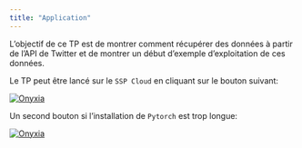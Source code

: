 ```yaml
---
title: "Application"
---
```


L'objectif de ce TP est de montrer comment récupérer des données à partir de l'API de Twitter
et de montrer un début d'exemple d'exploitation de ces données.

Le TP peut être lancé sur le `SSP Cloud` en cliquant sur le bouton suivant:

<a href="https://datalab.sspcloud.fr/launcher/ide/jupyter-python?autoLaunch=true&amp;onyxia.friendlyName=%C2%ABpython-datascience%C2%BB&amp;init.personalInit=%C2%ABhttps%3A%2F%2Fgit.lab.sspcloud.fr%2Ftseimandi%2Ftwitter-donnees-emergentes%2F-%2Fraw%2Fmaster%2Finit-jupyter.sh%C2%BB&amp;security.allowlist.enabled=false" target="_blank" rel="noopener"><img src="https://img.shields.io/badge/SSPcloud-Tester%20via%20SSP--cloud-informational&amp;color=yellow?logo=Python" alt="Onyxia"></a>

Un second bouton si l'installation de `Pytorch` est trop longue:

<a href="https://datalab.sspcloud.fr/launcher/ide/jupyter-pytorch?autoLaunch=true&amp;onyxia.friendlyName=%C2%ABpython-datascience%C2%BB&amp;init.personalInit=%C2%ABhttps%3A%2F%2Fgit.lab.sspcloud.fr%2Ftseimandi%2Ftwitter-donnees-emergentes%2F-%2Fraw%2Fmaster%2Finit-jupyter.sh%C2%BB&amp;security.allowlist.enabled=false" target="_blank" rel="noopener"><img src="https://img.shields.io/badge/SSPcloud-Tester%20via%20SSP--cloud-informational&amp;color=yellow?logo=Python" alt="Onyxia"></a>
